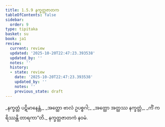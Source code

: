 ```yaml
---
title: 1.5.9 နက္ခတ္တဇာတက
tableOfContents: false
sidebar:
  order: 9
type: tipitaka
basket: su
book: ja1
review:
  current: review
  updated: '2025-10-20T22:47:23.393538'
  updated_by: ''
  notes: ''
  history:
  - state: review
    date: '2025-10-20T22:47:23.393538'
    updated_by: ''
    notes: ''
    previous_state: draft
---
```



<DynamicBreadcrumb />


<ReviewStatus review={frontmatter.review} showDetails={true} />

<HypothesisAnnotation frontmatter={frontmatter} />

<Division number="49" book="ja1" e="ch" v="22" p="12">

<Paragraph number="106" type="verses" book="ja1">
_နက္ခတ္တံ ပဋိမာနေန္တံ,_  
_အတ္ထော ဗာလံ ဥပစ္စဂါ;_  
_အတ္ထော အတ္ထဿ နက္ခတ္တံ,_  
_ကိံ ကရိဿန္တိ တာရကာ”တိ._  


</Paragraph>
</Division>

<Paragraph number="107" type="center" book="ja1">
နက္ခတ္တဇာတကံ နဝမံ.
</Paragraph>